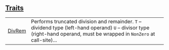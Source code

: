 
## [Traits](./core-num-traits-ops-divrem-traits)

| | |
|:---|:---|
| [DivRem](./core-num-traits-ops-divrem-DivRem) | Performs truncated division and  remainder. `T`  – dividend type (left-hand operand) `U`  – divisor  type (right-hand operand, must be wrapped in `NonZero`  at call-site)... |
